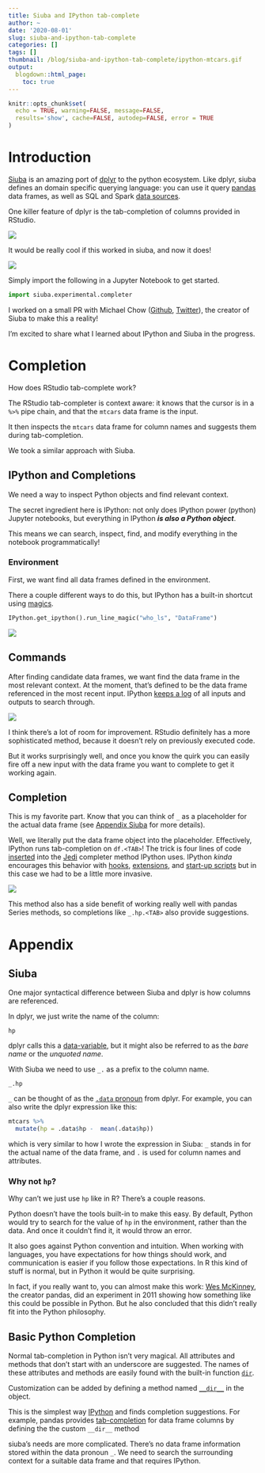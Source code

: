 ```yaml
---
title: Siuba and IPython tab-complete
author: ~
date: '2020-08-01'
slug: siuba-and-ipython-tab-complete
categories: []
tags: []
thumbnail: /blog/siuba-and-ipython-tab-complete/ipython-mtcars.gif
output:
  blogdown::html_page:
    toc: true
---
```


```r
knitr::opts_chunk$set(
  echo = TRUE, warning=FALSE, message=FALSE,
  results='show', cache=FALSE, autodep=FALSE, error = TRUE
)
```

# Introduction

[Siuba](https://github.com/machow/siuba)
is an amazing port of [dplyr](https://dplyr.tidyverse.org/) to the python ecosystem. 
Like dplyr, siuba defines an domain specific querying language: 
you can use it query [pandas](https://pandas.pydata.org/pandas-docs/stable/index.html)
data frames, as well as SQL and Spark 
[data sources](https://github.com/machow/siuba#using-with-a-sql-database).

One killer feature of dplyr is the tab-completion of columns provided in RStudio.

![](rstudio-mtcars.gif)

It would be really cool if this worked in siuba, and now it does!

![](ipython-mtcars.gif)

Simply import the following in a Jupyter Notebook to get started.

```python
import siuba.experimental.completer
```


I worked on a small PR with Michael Chow 
([Github](https://github.com/machow), [Twitter](https://twitter.com/chowthedog)),
the creator of Siuba to make this a reality!

I'm excited to share what I learned about IPython and Siuba in the progress.

# Completion

How does RStudio tab-complete work?

The RStudio tab-completer is context aware: 
it knows that the cursor is in a `%>%` pipe chain, and that the `mtcars`
data frame is the input. 

It then inspects the `mtcars` data frame for column names
and suggests them during tab-completion.

We took a similar approach with Siuba.

## IPython and Completions

We need a way to inspect Python objects and find relevant context.

The secret ingredient here is IPython: 
not only does IPython power (python) Jupyter notebooks,
but everything in IPython _**is also a Python object**_.

This means we can search, inspect, find, and modify everything in the
notebook programmatically!


### Environment

First, we want find all data frames defined in the environment.

There a couple different ways to do this, but IPython has a built-in
shortcut using 
[magics](https://ipython.readthedocs.io/en/stable/interactive/magics.html#magic-who_ls).

```python
IPython.get_ipython().run_line_magic("who_ls", "DataFrame")
```

![](carbon-env.svg)

## Commands

After finding candidate data frames, we want find the data frame
in the most relevant context. 
At the moment, that's defined to be the data frame
referenced in the most recent input. IPython [keeps a log](https://ipython.readthedocs.io/en/stable/api/generated/IPython.core.history.html#IPython.core.history.HistoryAccessor.get_tail)
of all inputs and outputs to search through.

![](carbon-code.svg)

I think there's a lot of room for improvement. RStudio definitely
has a more sophisticated method, because it doesn't rely on previously 
executed code. 

But it works surprisingly well,
and once you know the quirk you can easily fire off a new input with the
data frame you want to complete to get it working again.


## Completion

This is my favorite part. Know that you can think of `_` as a placeholder
for the actual data frame (see [Appendix Siuba](#siuba) for more details).

Well, we literally put the data frame object into the placeholder. 
Effectively, IPython runs tab-completion on `df.<TAB>`! 
The trick is four lines of code [inserted](https://github.com/tmastny/siuba/blob/7a234bc6d03b7ad3ba6054c8899fd27ccb7f05aa/siuba/experimental/completer.py#L32-L36)
into the [Jedi](https://jedi.readthedocs.io/en/latest/index.html)
completer method IPython uses. IPython *kinda* encourages this behavior
with [hooks](https://ipython.readthedocs.io/en/stable/api/generated/IPython.core.hooks.html?highlight=hooks),
[extensions](https://ipython.readthedocs.io/en/stable/config/extensions/index.html),
and [start-up scripts](https://ipython.readthedocs.io/en/stable/interactive/tutorial.html#startup-files)
but in this case we had to be a little more invasive. 

![](df-placeholder.svg)

This method also has a side benefit of working really well with pandas Series methods,
so completions like `_.hp.<TAB>` also provide suggestions.

# Appendix

## Siuba

One major syntactical difference between Siuba and dplyr is how
columns are referenced.

In dplyr, we just write the name of the column:
```
hp
```
dplyr calls this a [data-variable](https://dplyr.tidyverse.org/articles/programming.html#data--and-env-variables),
but it might also be referred to as
the _bare name_ or the _unquoted name_.

With Siuba we need to use `_.` as a prefix to the column name.
```
_.hp
```

`_` can be thought of as the [`.data` pronoun](https://dplyr.tidyverse.org/articles/programming.html#indirection)
from dplyr. For example, you can also write the dplyr expression like this:

```r
mtcars %>%
  mutate(hp = .data$hp -  mean(.data$hp))
```

which is very similar to how I wrote the expression in Siuba: 
`_` stands in for the actual name of the data frame, 
and `.` is used for column names and attributes.

### Why not `hp`?

Why can't we just use `hp` like in R? There's a couple reasons.

Python doesn't have the tools built-in to make this easy. 
By default, Python would try to search for the value of `hp` in the environment,
rather than the data. And once it couldn't find it, it would throw an
error.

It also goes against Python convention and intuition. 
When working with languages, you have expectations for how things should work,
and communication is easier if you follow those expectations.
In R this kind of stuff is normal, but in Python it would be quite surprising. 

In fact, if you really want to, you can almost make this work: 
[Wes McKinney](https://wesmckinney.com/blog/python-r-and-the-allure-of-magic/), 
the creator pandas, did an experiment in 2011 showing how something like this 
could be possible in Python. But he also concluded that this didn't really
fit into the Python philosophy.



## Basic Python Completion

Normal tab-completion in Python isn't very magical. 
All attributes and methods that don't start with an underscore are
suggested. The names of these attributes and methods are easily found
with the built-in function [`dir`](https://docs.python.org/3/library/functions.html#dir).

Customization can be added by defining a method named
[`__dir__`](https://docs.python.org/3/reference/datamodel.html#object.__dir__)
in the object. 

This is the simplest way [IPython](https://ipython.readthedocs.io/en/stable/config/integrating.html)
and finds completion suggestions. 
For example, pandas provides [tab-completion](https://github.com/pandas-dev/pandas/pull/5050/files#diff-9c718a39eb63c1bfac4fbeacf2906ffdR56-R60)
for data frame columns by defining the the custom `__dir__` method

siuba's needs are more complicated. There's no data frame information stored
within the data pronoun `_`. We need to search the surrounding context
for a suitable data frame and that requires IPython.


